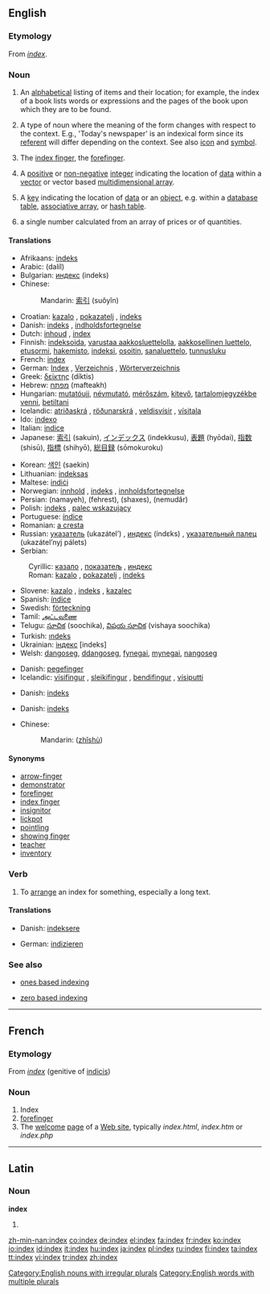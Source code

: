 {{selfref|For Wiktionary's indexes, see [[Wiktionary:Index]]}}
{{wikipedia}}
{{see|Index}}
==English==

===Etymology===
From {{L.}} ''[[#Latin|index]]''.

===Noun===
{{en-noun|es|pl2=indices}}

# An [[alphabetical]] listing of items and their location; for example, the index of a book lists words or expressions and the pages of the book upon which they are to be found.
# {{linguistics}} A type of noun where the meaning of the form changes with respect to the context. E.g., 'Today's newspaper' is an indexical form since its [[referent]] will differ depending on the context. See also [[icon]] and [[symbol]].
# The [[index finger]], the [[forefinger]].
# {{complang}} A [[positive]] or [[non-negative]] [[integer]] indicating the location of [[data]] within a [[vector]] or vector based [[multidimensional array]].
# {{computing}} A [[key]] indicating the location of [[data]] or an [[object]], e.g. within a [[database]] [[table]], [[associative array]], or [[hash table]].
# {{economics}} a single number calculated from an array of prices or of quantities.

====Translations====
{{trans-top|alphabetical list}}
*Afrikaans: [[indeks]]
*Arabic: {{ARchar|[[دليل]]}} (dalíl) {{m}}
*Bulgarian: [[индекс]] (indeks)
*Chinese:
*:Mandarin: [[索引]] (suǒyǐn)
*Croatian: [[kazalo]] {{n}}, [[pokazatelj]] {{m}}, [[indeks]] {{m}}
*Danish: [[indeks]] {{n}}, [[indholdsfortegnelse]] {{c}}
*Dutch: [[inhoud]] {{m}}, [[index#Dutch|index]] {{m}}
*Finnish: [[indeksoida]], [[varustaa aakkosluettelolla]], [[aakkosellinen luettelo]], [[etusormi]], [[hakemisto]], [[indeksi]], [[osoitin]], [[sanaluettelo]], [[tunnusluku]]
*French: [[index#French|index]] {{m}}
*German: [[Index]] {{m}}, [[Verzeichnis]] {{n}}, [[Wörterverzeichnis]] {{n}}
*Greek: [[δείκτης]] (díktis)
*Hebrew: [[מפתח]] (mafteakh)
*Hungarian: [[mutatóujj]], [[névmutató]], [[mérőszám]], [[kitevő]], [[tartalomjegyzékbe venni]], [[betiltani]]
*Icelandic: [[atriðaskrá]] {{m}}, [[röðunarskrá]] {{m}}, [[veldisvísir]] {{m}}, [[vísitala]] {{m}}
*Ido: [[indexo]]
*Italian: [[indice]] {{m}}
*Japanese: [[索引]] (sakuin), [[インデックス]] (indekkusu), [[表題]] (hyōdai), [[指数]] (shisū), [[指標]] (shihyō), [[総目録]] (sōmokuroku)
{{trans-mid}}
*Korean: [[색인]] (saekin)
*Lithuanian: [[indeksas]]
*Maltese: [[indiċi]]
*Norwegian: [[innhold]] {{m}}, [[indeks]] {{m}}, [[innholdsfortegnelse]] {{m}}
*Persian: {{FAchar|[[نمایه]]}} (namayeh), {{FAchar|[[فهرست]]}} (fehrest), {{FAchar|[[شاخص]]}} (shaxes), {{FAchar|[[نمودار]]}} (nemudâr)
*Polish: [[indeks]] {{m}}, [[palec wskazujący]] {{m}}
*Portuguese: [[índice]] {{m}}
*Romanian: [[a cresta]] {{f}}
*Russian: [[указатель]] (ukazátel’) {{m}}, [[индекс]] (índɛks) {{m}}, [[указательный палец]] (ukazátel’nyj pálets) {{m}}
*Serbian:
:Cyrillic: [[казало]] {{n}}, [[показатељ]] {{m}}, [[индекс]] {{m}}
:Roman: [[kazalo]] {{n}}, [[pokazatelj]] {{m}}, [[indeks]] {{m}}
*Slovene: [[kazalo]] {{n}}, [[indeks]] {{m}}, [[kazalec]] {{m}}
*Spanish: [[índice]] {{m}}
*Swedish: [[förteckning]] {{m}}
*Tamil: [[அட்டவணை]] {{IPAchar|(aṭṭvṇai)}}
*Telugu: [[సూచిక]] (soochika), [[విషయ సూచిక]] (vishaya soochika)
*Turkish: [[ındeks]]
*Ukrainian: [[індекс]] [indeks] {{m}}
*Welsh: [[dangoseg]], [[ddangoseg]], [[fynegai]], [[mynegai]], [[nangoseg]]
{{trans-bottom}}

{{trans-top|index finger}}
*Danish: [[pegefinger]] {{c}}
*Icelandic: [[vísifingur]] {{m}}, [[sleikifingur]] {{m}}, [[bendifingur]] {{m}}, [[vísiputti]] {{m}}
{{trans-mid}}
{{trans-bottom}}

{{trans-top|location of data within a vector}}
*Danish: [[indeks]] {{n}}
{{trans-mid}}
{{trans-bottom}}

{{trans-top|location of data within an object}}
*Danish: [[indeks]] {{n}}
{{trans-mid}}
{{trans-bottom}}

{{trans-top|a single number calculated from an array of prices or of quantities}}
*Chinese:
*:Mandarin: {{zh-ts|指數|指数}} ([[zhǐshù]])
{{trans-mid}}
{{trans-bottom}}

====Synonyms====
*[[arrow-finger]]
*[[demonstrator]]
*[[forefinger]]
*[[index finger]]
*[[insignitor]]
*[[lickpot]]
*[[pointling]]
*[[showing finger]]
*[[teacher]]
*[[inventory]]

===Verb===
{{en-infl-reg-sibilant|ind|ex|}}

# {{transitive}} To [[arrange]] an index for something, especially a long text.

====Translations====
{{top}}
*Danish: [[indeksere]]
{{mid}}
*German: [[indizieren]]
{{bottom}}

===See also===
*{{computing}} [[ones based indexing]]
*{{computing}} [[zero based indexing]]

----

==French==

===Etymology===
From {{L.}} ''[[#Latin|index]]'' (genitive of [[indicis]])

===Noun===
{{fr-noun-irreg|m|plural=index}}

# Index
# [[forefinger]]
# The [[welcome]] [[page]] of a [[Web site]], typically ''index.html'', ''index.htm'' or ''index.php''

----

==Latin==

===Noun===
'''index'''

# {{genitive of|indicis}}

[[Category:English nouns with irregular plurals]]
[[Category:English words with multiple plurals]]

[[zh-min-nan:index]]
[[co:index]]
[[de:index]]
[[el:index]]
[[fa:index]]
[[fr:index]]
[[ko:index]]
[[io:index]]
[[id:index]]
[[it:index]]
[[hu:index]]
[[ja:index]]
[[pl:index]]
[[ru:index]]
[[fi:index]]
[[ta:index]]
[[tt:index]]
[[vi:index]]
[[tr:index]]
[[zh:index]]